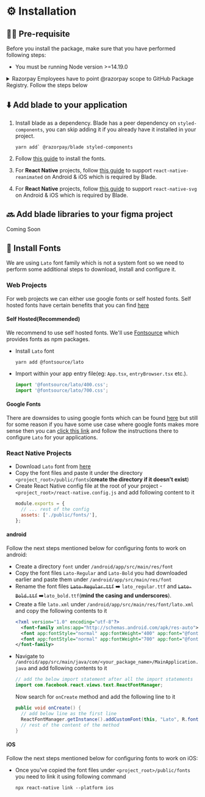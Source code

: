 
<Meta title="Guides/Installation" />

# ⚙️ Installation

## ✍🏻 Pre-requisite

Before you install the package, make sure that you have performed following steps:

- You must be running Node version >=14.19.0

<details>
<summary>Razorpay Employees have to point @razorpay scope to GitHub Package Registry. Follow the steps below</summary>

- Generate a Personal Access Token on GitHub by [visiting this link](https://github.com/settings/tokens/new?scopes=repo,workflow,write:packages,read:repo_hook,write:packages)
  - Enable SSO by clicking `Authorize` button next to Razorpay logo.
- Run `code ~/.bashrc` or `code ~/.zshrc` in your editor and add this line
  ```
  export GITHUB_ACCESS_TOKEN="<YOUR_TOKEN>"
  ```
  > Note: Replace `<YOUR_TOKEN>` with your actual GitHub Personal Access Token
- Run `source ~/.bashrc` or `source ~/.zshrc` based on the file you added your token.
- Run `code ~/.npmrc` and append the following
  ```bash
  # add following to your .npmrc
  @razorpay:registry=https://npm.pkg.github.com/
  //npm.pkg.github.com/:always-auth=true
  //npm.pkg.github.com/:_authToken=${GITHUB_ACCESS_TOKEN}
  ```

</details>

## ⬇️ Add blade to your application

1. Install blade as a dependency. Blade has a peer dependency on `styled-components`, you can skip adding it if you already have it installed in your project.

   ```shell
   yarn add` @razorpay/blade styled-components
   ```

2. Follow [this guide](#-install-fonts) to install the fonts.
3. For **React Native** projects, follow [this guide](https://docs.swmansion.com/react-native-reanimated/docs/fundamentals/installation) to support `react-native-reanimated` on Android & iOS which is required by Blade.
4. For **React Native** projects, follow [this guide](https://github.com/react-native-svg/react-native-svg#with-react-native-cli) to support `react-native-svg` on Android & iOS which is required by Blade.

## 🔜 Add blade libraries to your figma project

Coming Soon

## 🔡 Install Fonts

We are using `Lato` font family which is not a system font so we need to perform some additional steps to download, install and configure it.

### Web Projects

For web projects we can either use google fonts or self hosted fonts. Self hosted fonts have certain benefits that you can find [here](https://fontsource.org/docs/introduction)

#### Self Hosted(Recommended)

We recommend to use self hosted fonts. We'll use [Fontsource](https://fontsource.org/) which provides fonts as npm packages.

- Install `Lato` font

  ```shell
  yarn add @fontsource/lato
  ```

- Import within your app entry file(eg: `App.tsx`, `entryBrowser.tsx` etc.).
  ```js
  import '@fontsource/lato/400.css';
  import '@fontsource/lato/700.css';
  ```

#### Google Fonts

There are downsides to using google fonts which can be found [here](https://fontsource.org/docs/introduction) but still for some reason if you have some use case where google fonts makes more sense then you can [click this link](https://fonts.google.com/share?selection.family=Lato:wght@400;700) and follow the instructions there to configure `Lato` for your applications.

### React Native Projects

- Download `Lato` font from [here](https://fonts.google.com/share?selection.family=Lato:wght@400;700)
- Copy the font files and paste it under the directory `<project_root>/public/fonts`(**create the directory if it doesn't exist**)
- Create React Native config file at the root of your project - `<project_root>/react-native.config.js` and add following content to it
  ```js
  module.exports = {
    // ... rest of the config
    assets: ['./public/fonts/'],
  };
  ```

#### android

Follow the next steps mentioned below for configuring fonts to work on android:

- Create a directory `font` under `/android/app/src/main/res/font`
- Copy the font files `Lato-Regular` and `Lato-Bold` you had downloaded earlier and paste them under `/android/app/src/main/res/font`
- Rename the font files ~~`Lato-Regular.ttf`~~ ➡️ `lato_regular.ttf` and ~~`Lato-Bold.ttf`~~ ➡️`lato_bold.ttf`(**mind the casing and underscores**).
- Create a file `lato.xml` under `/android/app/src/main/res/font/lato.xml` and copy the following contents to it
  ```xml
  <?xml version="1.0" encoding="utf-8"?>
    <font-family xmlns:app="http://schemas.android.com/apk/res-auto">
    <font app:fontStyle="normal" app:fontWeight="400" app:font="@font/lato_regular"/>
    <font app:fontStyle="normal" app:fontWeight="700" app:font="@font/lato_bold" />
  </font-family>
  ```
- Navigate to `/android/app/src/main/java/com/<your_package_name>/MainApplication.java` and add following contents to it
  ```java
  // add the below import statement after all the import statements
  import com.facebook.react.views.text.ReactFontManager;
  ```
  Now search for `onCreate` method and add the following line to it
  ```java
  public void onCreate() {
    // add below line as the first line
    ReactFontManager.getInstance().addCustomFont(this, "Lato", R.font.lato);
    // rest of the content of the method
  }
  ```

#### iOS

Follow the next steps mentioned below for configuring fonts to work on iOS:

- Once you've copied the font files under `<project_root>/public/fonts` you need to link it using following command
  ```shell
  npx react-native link --platform ios
  ```
